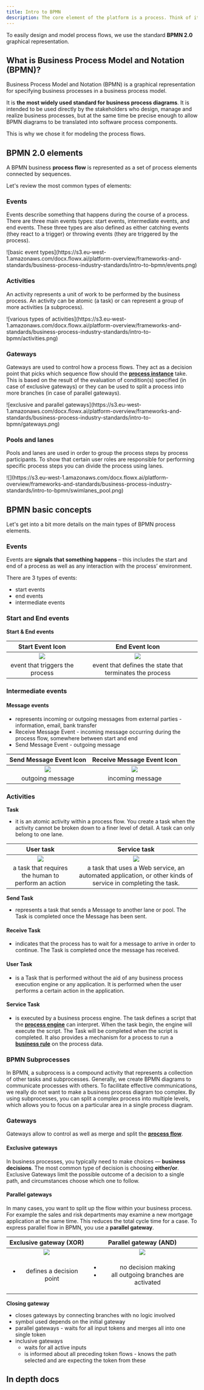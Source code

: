 ```yaml
---
title: Intro to BPMN
description: The core element of the platform is a process. Think of it as a representation of your business use case, for example making a request for a new credit card, placing an online food order, registering your new car or creating an online fundraiser supporting your cause. 
---
```


To easily design and model process flows, we use the standard **BPMN 2.0** graphical representation.

## What is Business Process Model and Notation (BPMN)?

Business Process Model and Notation (BPMN) is a graphical representation for specifying business processes in a business process model.

It is **the most widely used standard for business process diagrams**. It is intended to be used directly by the stakeholders who design, manage and realize business processes, but at the same time be precise enough to allow BPMN diagrams to be translated into software process components.

This is why we chose it for modeling the process flows. 

## BPMN 2.0 elements

A BPMN business **process flow** is represented as a set of process elements connected by sequences.

Let's review the most common types of elements:

### Events

Events describe something that happens during the course of a process. There are three main events types: start events, intermediate events, and end events. These three types are also defined as either catching events (they react to a trigger) or throwing events (they are triggered by the process).

<Frame>
![basic event types](https://s3.eu-west-1.amazonaws.com/docx.flowx.ai/platform-overview/frameworks-and-standards/business-process-industry-standards/intro-to-bpmn/events.png)
</Frame>

### Activities

An activity represents a unit of work to be performed by the business process. An activity can be atomic (a task) or can represent a group of more activities (a subprocess).

<Frame>
![various types of activities](https://s3.eu-west-1.amazonaws.com/docx.flowx.ai/platform-overview/frameworks-and-standards/business-process-industry-standards/intro-to-bpmn/activities.png)
</Frame>

### Gateways

Gateways are used to control how a process flows. They act as a decision point that picks which sequence flow should the [**process instance**](../../../../terms/flowx-process-instance) take. This is based on the result of the evaluation of condition(s) specified (in case of exclusive gateways) or they can be used to split a process into more branches (in case of parallel gateways).

<Frame>
![exclusive and parallel gateways](https://s3.eu-west-1.amazonaws.com/docx.flowx.ai/platform-overview/frameworks-and-standards/business-process-industry-standards/intro-to-bpmn/gateways.png)
</Frame>

### Pools and lanes 

Pools and lanes are used in order to group the process steps by process participants. To show that certain user roles are responsible for performing specific process steps you can divide the process using lanes.

<Frame>
![](https://s3.eu-west-1.amazonaws.com/docx.flowx.ai/platform-overview/frameworks-and-standards/business-process-industry-standards/intro-to-bpmn/swimlanes_pool.png)
</Frame>

## BPMN basic concepts

Let's get into a bit more details on the main types of BPMN process elements.


### Events

Events are **signals that something happens** – this includes the start and end of a process as well as any interaction with the process’ environment.

There are 3 types of events:

* start events
* end events
* intermediate events

### Start and End events

**Start & End events**


|                                                                                    Start Event Icon                                                                                    |                                                                                    End Event Icon                                                                                    |
| :------------------------------------------------------------------------------------------------------------------------------------------------------------------------------------: | :----------------------------------------------------------------------------------------------------------------------------------------------------------------------------------: |
| ![](https://s3.eu-west-1.amazonaws.com/docx.flowx.ai/platform-overview/frameworks-and-standards/business-process-industry-standards/intro-to-bpmn/bpmn-basic-concepts/event_start.png) | ![](https://s3.eu-west-1.amazonaws.com/docx.flowx.ai/platform-overview/frameworks-and-standards/business-process-industry-standards/intro-to-bpmn/bpmn-basic-concepts/event_end.png) |
|                                                                            event that triggers the process                                                                             |                                                               event that defines the state that terminates the process                                                               |

### Intermediate events

#### Message events

* represents incoming or outgoing messages from external parties - information, email, bank transfer
* Receive Message Event - incoming message occurring during the process flow, somewhere between start and end
* Send Message Event - outgoing message

|                                                                                    Send Message Event Icon                                                                                     |                                                                                    Receive Message Event Icon                                                                                     |
| :--------------------------------------------------------------------------------------------------------------------------------------------------------------------------------------------: | :-----------------------------------------------------------------------------------------------------------------------------------------------------------------------------------------------: |
| ![](https://s3.eu-west-1.amazonaws.com/docx.flowx.ai/platform-overview/frameworks-and-standards/business-process-industry-standards/intro-to-bpmn/bpmn-basic-concepts/message_send.png#center) | ![](https://s3.eu-west-1.amazonaws.com/docx.flowx.ai/platform-overview/frameworks-and-standards/business-process-industry-standards/intro-to-bpmn/bpmn-basic-concepts/message_receive.png#center) |
|                                                                                        outgoing message                                                                                        |                                                                                         incoming message                                                                                          |

### Activities

**Task**

* it is an atomic activity within a process flow. You create a task when the activity cannot be broken down to a finer level of detail. A task can only belong to one lane.

|                                                                                          User task                                                                                          |                                                                                          Service task                                                                                          |
| :-----------------------------------------------------------------------------------------------------------------------------------------------------------------------------------------: | :--------------------------------------------------------------------------------------------------------------------------------------------------------------------------------------------: |
| ![](https://s3.eu-west-1.amazonaws.com/docx.flowx.ai/platform-overview/frameworks-and-standards/business-process-industry-standards/intro-to-bpmn/bpmn-basic-concepts/user_task.png#center) | ![](https://s3.eu-west-1.amazonaws.com/docx.flowx.ai/platform-overview/frameworks-and-standards/business-process-industry-standards/intro-to-bpmn/bpmn-basic-concepts/service_task.png#center) |
|                                                                     a task that requires the human to perform an action                                                                     |                                          a task that uses a Web service, an automated application, or other kinds of service in completing the task.                                           |


**Send Task**

* represents a task that sends a Message to another lane or pool. The Task is completed once the Message has been sent.

#### Receive Task

* indicates that the process has to wait for a message to arrive in order to continue. The Task is completed once the message has received.

#### User Task

* is a Task that is performed without the aid of any business process execution engine or any application. It is performed when the user performs a certain action in the application.

#### Service Task

* is executed by a business process engine. The task defines a script that the [**process engine**](../../../../terms/flowxai-process-engine) can interpret. When the task begin, the engine will execute the script. The Task will be completed when the script is completed. It also provides a mechanism for a process to run a [**business rule**](../../../../terms/business-rules) on the process data.

### BPMN Subprocesses

In BPMN, a subprocess is a compound activity that represents a collection of other tasks and subprocesses. Generally, we create BPMN diagrams to communicate processes with others. To facilitate effective communications, we really do not want to make a business process diagram too complex. By using subprocesses, you can split a complex process into multiple levels, which allows you to focus on a particular area in a single process diagram.

### Gateways

Gateways allow to control as well as merge and split the [**process flow**](../../../../terms/flowx-process).

#### Exclusive gateways

In business processes, you typically need to make choices — **business decisions**. The most common type of decision is choosing **either/or**. Exclusive Gateways limit the possible outcome of a decision to a single path, and circumstances choose which one to follow.

#### Parallel gateways

In many cases, you want to split up the flow within your business process. For example the sales and risk departments may examine a new mortgage application at the same time. This reduces the total cycle time for a case. To express parallel flow in BPMN, you use a **parallel gateway**.

|                                                                      Exclusive gateway (XOR)                                                                      |                                                                      Parallel gateway (AND)                                                                      |
| :---------------------------------------------------------------------------------------------------------------------------------------------------------------: | :--------------------------------------------------------------------------------------------------------------------------------------------------------------: |
| ![](https://s3.eu-west-1.amazonaws.com/docx.flowx.ai/platform-overview/frameworks-and-standards/business-process-industry-standards/gateway_exclusive.png#center) | ![](https://s3.eu-west-1.amazonaws.com/docx.flowx.ai/platform-overview/frameworks-and-standards/business-process-industry-standards/gateway_parallel.png#center) |
|                                                            <ul><li>defines a decision point</li></ul>                                                             |                                        <ul><li>no decision making </li><li>all outgoing branches are activated</li></ul>                                        |

**Closing gateway**

* closes gateways by connecting branches with no logic involved
* symbol used depends on the initial gateway
* parallel gateways - waits for all input tokens and merges all into one single token
* inclusive gateways
  * waits for all active inputs
  * is informed about all preceding token flows - knows the path selected and are expecting the token from these


## In depth docs


<Card title = "BPMN Quick guide" icon="link" href="https://www.bpmnquickguide.com/view-bpmn-quick-guide/">
</Card>

<Card title = "BPMN Best practices" icon="link" href="https://bpmtips.com/interview-with-sandeep-johal-process-modeling-best-practices/">
</Card>


